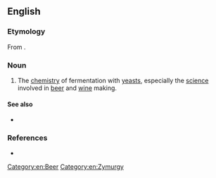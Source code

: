 ==English==

===Etymology===
From {{confix|en|zym|urgy}}.

===Noun===
{{en-noun|-}}

# The [[chemistry]] of fermentation with [[yeast]]s, especially the [[science]] involved in [[beer]] and [[wine]] making.

====See also====
* {{l|en|zythepsary}}

===References===
* {{R:Webster 1913}}

[[Category:en:Beer]]
[[Category:en:Zymurgy]]